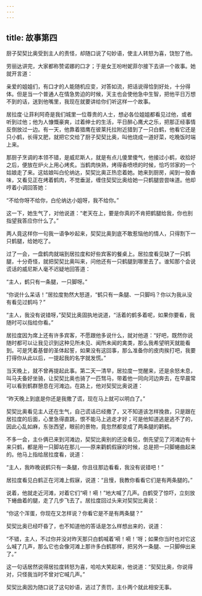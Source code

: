 ```yaml
---
---
---
```

title: 故事第四
---

厨子契契比奥受到主人的责怪，却随口说了句妙语，使主人转怒为喜，饶恕了他。



劳丽达讲完，大家都称赞诺娜的口才；于是女王吩咐妮菲尔接下去讲一个故事。她就开言道：

亲爱的姐姐们，有口才的人能随机应变，对答如流，把话说得恰到好处，十分得体。但是当一个普通人在情急势迫的时候，天主也会使他急中生智，把他平日万想不到的话，送到他嘴里，我现在就要讲给你们听这样一个故事。

居拉度·让菲利阿奇是我们城里一位尊贵的人士，想必各位姐姐都看见过他，或者听到过他；他为人慷慨豪爽，过着绅士的生活，平日醉心鹰犬之乐，把那正经事情反倒放过一边。有一天，他靠着猎鹰在彼莱托拉附近猎到了一只白鹤，他看它还是只小鹤，长得又肥，就把它交给了厨子契契比奥，叫他烧成一道好菜，吃晚饭时端上来。

那厨子烹调的本领不错，是威尼斯人，就是有点儿傻里傻气，他接过小鹤，收拾好之后，便放在炉火上用心烤炙。当鹤肉快熟，烤得香喷喷的时候，恰巧邻家的一个姑娘走了来。这姑娘叫白伦纳达，契契比奥正热恋着她。她来到厨房，闻到一股香味，又看见正在烤着鹤肉，不觉垂涎，缠住契契比奥给她一只鹤腿尝尝味道。他却哼着小调回答她：

“不给你呀不给你，白伦纳达小姐呀，我不给你。”

这一下，她生气了，对他说道：“老天在上，要是你真的不肯把鹤腿给我，你也别指望我答应你什么了。”

两人竟这样你一句我一语争吵起来，契契比奥到底不敢惹恼他的情人，只得割下一只鹤腿，给她吃了。

过了一会，一盘鹤肉就端到居拉度和好些宾客的餐桌上。居拉度看见缺了一只鹤腿，十分奇怪，就把契契比奥叫来，问他还有一只鹤腿到哪里去了。谁知那个会说谎话的威尼斯人毫不迟疑地回答道：

“主人，鹤只有一条腿，一只脚呀。”

“你说什么呆话！”居拉度勃然大怒道，“鹤只有一条腿、一只脚吗？你以为我从没有看见过鹤吗？”

“主人，我没有说错呀，”契契比奥固执地说道，“活着的鹤多着呢，如果你要看，我随时可以指给你看。”

居拉度因为席上还有许多宾客，不愿跟他多说什么，就对他道：“好吧，既然你说随时都可以让我见识到这种见所未见、闻所未闻的禽类，那么我希望明天就能看到。可是凭着基督的圣体起誓，如果没有这回事，那么准备你的皮肉挨打吧，我要打得你从此以后，一提起我的名字就发慌。”

当天晚上，就不曾再提起此事。第二天一清早，居拉度一觉醒来，还是余怒未息，叫马夫备好坐骑，让契契比奥也骑了一匹驽马，带着他一同向河边奔去，在早晨常可以看到鹤群憩息在河滩边。在路上，他对契契比奥说道：

“昨天晚上到底是你还是我撒了谎，现在马上就可以明白了。”

契契比奥看见主人还在生气，自己谎话已经撒了，又不知道该怎样挽救，只是跟在居拉度的后面，心里急得直跳，恨不能马上逃走才好；可是他知道逃是逃不了的，因此心乱如麻，东张西望，眼前的景物，竟忽然都变成了两条腿的鹳鹤。

不多一会，主仆俩已来到河滩边，契契比奥别的还没看见，倒先望见了河滩边有十来只鹤，都是用一只脚站在那儿——原来鹳鹤假寐的时候，总是把一只脚蜷曲起来的。他马上指给居拉度看，说道：

“主人，我昨晚说鹤只有一条腿，你且往那边看看，我没有说错吧！”

居拉度看见白鹤正在河滩上假寐，说道：“且慢，我教你看看它们是有两条腿的。”

说着，他就走近河滩，对着它们“嗬！嗬！”地大喊了几声。白鹤受了惊吓，立刻放下蜷曲着的腿，走了几步飞去了。居拉度回过头来对契契比奥说：

“你这个浑蛋，你现在又怎样说？你看它是不是有两条腿？”

契契比奥已经吓昏了，也不知道他的答话是怎么样想出来的，说道：

“不错，主人，不过你并没对昨天那只白鹤喊着‘嗬！嗬！’呀；如果你当时也对它这么喊了几声，那么它也会像河滩上那许多白鹤那样，把另外一条腿、一只脚伸出来了。”

这一句话居然说得居拉度转怒为喜，哈哈大笑起来，他说道：“契契比奥，你说得对，只怪我当时不曾对它喊几声。”

契契比奥因为随口说了这句妙语，逃过了责罚，主仆两个就此相安无事。